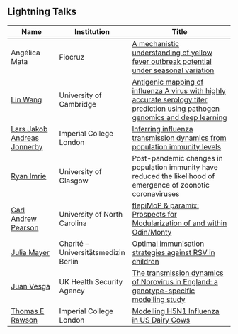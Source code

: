 ## Lightning Talks

| Name                      | Institution         | Title |
|---------------------------|--------------------|---------------------------------------------------------------|
| Angélica Mata             | Fiocruz | [A mechanistic understanding of yellow fever outbreak potential under seasonal variation](slides/Lightning Talk - Fiocruz presentation.pdf) |
| [Lin Wang](https://www.gen.cam.ac.uk/directory/lin-wang)                 | University of Cambridge | [Antigenic mapping of influenza A virus with highly accurate serology titer prediction using pathogen genomics and deep learning](slides/Lin_202503.pdf) |
| [Lars Jakob Andreas Jonnerby](https://www.linkedin.com/in/jakob-jonnerby/?originalSubdomain=uk) | Imperial College London | [Inferring influenza transmission dynamics from population immunity levels](slides/Workshop_Jonnerby_v3.pdf) |
| [Ryan Imrie](https://www.linkedin.com/in/ryanmimrie/?originalSubdomain=uk)                | University of Glasgow | Post-pandemic changes in population immunity have reduced the likelihood of emergence of zoonotic coronaviruses |
| [Carl Andrew Pearson](https://github.com/pearsonca)       | University of North Carolina | [flepiMoP & paramix: Prospects for Modularization of and within Odin/Monty](slides/flepiMoP & paramix_ Prospects for Modularization of and within Odin_Monty.pdf) |
| [Julia Mayer](https://globalhealth.charite.de/en/metas/person/person/address_detail/julia_stephanie_mayer)               | Charité – Universitätsmedizin Berlin | [Optimal immunisation strategies against RSV in children](slides/Lighting talk - J Mayer.pdf) |
| [Juan Vesga](https://www.linkedin.com/in/juan-vesga-96182834/?originalSubdomain=uk)                | UK Health Security Agency | [The transmission dynamics of Norovirus in England: a genotype-specific modelling study](slides/odin_workshop_Noro_JV.pdf) |
| [Thomas E Rawson](https://profiles.imperial.ac.uk/t.rawson)           | Imperial College London | [Modelling H5N1 Influenza in US Dairy Cows](slides/H5N1_Odin_Lightning_Talk.pdf) |


